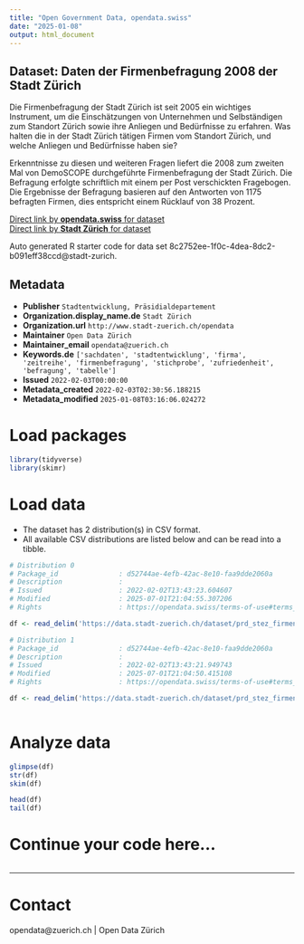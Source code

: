 ```yaml
---
title: "Open Government Data, opendata.swiss"
date: "2025-01-08"
output: html_document
---
```


## Dataset: Daten der Firmenbefragung 2008 der Stadt Zürich

Die Firmenbefragung der Stadt Zürich ist seit 2005 ein wichtiges Instrument, um die Einschätzungen von Unternehmen und Selbständigen zum Standort Zürich sowie ihre Anliegen und Bedürfnisse zu erfahren. Was halten die in der Stadt Zürich tätigen Firmen vom Standort Zürich, und welche Anliegen und Bedürfnisse haben sie?

Erkenntnisse zu diesen und weiteren Fragen liefert die 2008 zum zweiten Mal von DemoSCOPE durchgeführte Firmenbefragung der Stadt Zürich. Die Befragung erfolgte schriftlich mit einem per Post verschickten Fragebogen. Die Ergebnisse der Befragung basieren auf den Antworten von 1175 befragten Firmen, dies entspricht einem Rücklauf von 38 Prozent.




[Direct link by **opendata.swiss** for dataset](https://opendata.swiss/de/dataset/daten-der-firmenbefragung-2008-der-stadt-zurich)<br>
[Direct link by **Stadt Zürich** for dataset](https://data.stadt-zuerich.ch/dataset/prd_stez_firmenbefragung_2008)

Auto generated R starter code for data set 8c2752ee-1f0c-4dea-8dc2-b091eff38ccd@stadt-zurich.

## Metadata

- **Publisher** `Stadtentwicklung, Präsidialdepartement`
- **Organization.display_name.de** `Stadt Zürich`
- **Organization.url** `http://www.stadt-zuerich.ch/opendata`
- **Maintainer** `Open Data Zürich`
- **Maintainer_email** `opendata@zuerich.ch`
- **Keywords.de** `['sachdaten', 'stadtentwicklung', 'firma', 'zeitreihe', 'firmenbefragung', 'stichprobe', 'zufriedenheit', 'befragung', 'tabelle']`
- **Issued** `2022-02-03T00:00:00`
- **Metadata_created** `2022-02-03T02:30:56.188215`
- **Metadata_modified** `2025-01-08T03:16:06.024272`


# Load packages

```r

library(tidyverse)
library(skimr)

```

# Load data

-   The dataset has 2 distribution(s) in CSV format.
-   All available CSV distributions are listed below and can be read into a tibble.

```r

# Distribution 0
# Package_id               : d52744ae-4efb-42ac-8e10-faa9dde2060a
# Description              : 
# Issued                   : 2022-02-02T13:43:23.604607
# Modified                 : 2025-07-01T21:04:55.307206
# Rights                   : https://opendata.swiss/terms-of-use#terms_open

df <- read_delim('https://data.stadt-zuerich.ch/dataset/prd_stez_firmenbefragung_2008/download/Firmenbefragung_2008.csv')

# Distribution 1
# Package_id               : d52744ae-4efb-42ac-8e10-faa9dde2060a
# Description              : 
# Issued                   : 2022-02-02T13:43:21.949743
# Modified                 : 2025-07-01T21:04:50.415108
# Rights                   : https://opendata.swiss/terms-of-use#terms_open

df <- read_delim('https://data.stadt-zuerich.ch/dataset/prd_stez_firmenbefragung_2008/download/codeliste_2008.csv')



```

# Analyze data

```r

glimpse(df)
str(df)
skim(df)

head(df)
tail(df)

```

# Continue your code here...

```r

```

------------------------------------------------------------------------

# Contact

opendata@zuerich.ch | Open Data Zürich
